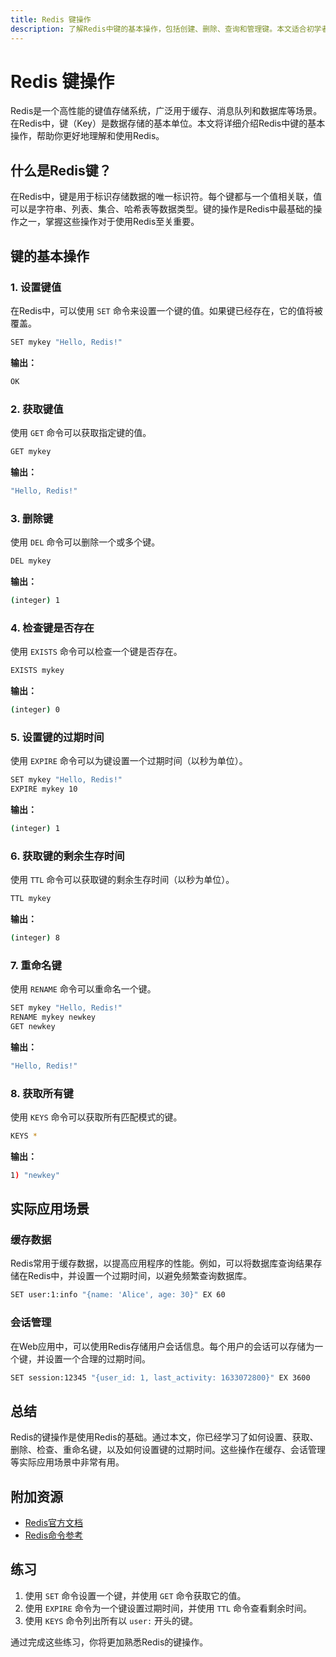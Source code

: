 ```yaml
---
title: Redis 键操作
description: 了解Redis中键的基本操作，包括创建、删除、查询和管理键。本文适合初学者，包含代码示例和实际应用场景。
---
```


# Redis 键操作

Redis是一个高性能的键值存储系统，广泛用于缓存、消息队列和数据库等场景。在Redis中，键（Key）是数据存储的基本单位。本文将详细介绍Redis中键的基本操作，帮助你更好地理解和使用Redis。

## 什么是Redis键？

在Redis中，键是用于标识存储数据的唯一标识符。每个键都与一个值相关联，值可以是字符串、列表、集合、哈希表等数据类型。键的操作是Redis中最基础的操作之一，掌握这些操作对于使用Redis至关重要。

## 键的基本操作

### 1. 设置键值

在Redis中，可以使用 `SET` 命令来设置一个键的值。如果键已经存在，它的值将被覆盖。

```bash
SET mykey "Hello, Redis!"
```

**输出：**

```bash
OK
```

### 2. 获取键值

使用 `GET` 命令可以获取指定键的值。

```bash
GET mykey
```

**输出：**

```bash
"Hello, Redis!"
```

### 3. 删除键

使用 `DEL` 命令可以删除一个或多个键。

```bash
DEL mykey
```

**输出：**

```bash
(integer) 1
```

### 4. 检查键是否存在

使用 `EXISTS` 命令可以检查一个键是否存在。

```bash
EXISTS mykey
```

**输出：**

```bash
(integer) 0
```

### 5. 设置键的过期时间

使用 `EXPIRE` 命令可以为键设置一个过期时间（以秒为单位）。

```bash
SET mykey "Hello, Redis!"
EXPIRE mykey 10
```

**输出：**

```bash
(integer) 1
```

### 6. 获取键的剩余生存时间

使用 `TTL` 命令可以获取键的剩余生存时间（以秒为单位）。

```bash
TTL mykey
```

**输出：**

```bash
(integer) 8
```

### 7. 重命名键

使用 `RENAME` 命令可以重命名一个键。

```bash
SET mykey "Hello, Redis!"
RENAME mykey newkey
GET newkey
```

**输出：**

```bash
"Hello, Redis!"
```

### 8. 获取所有键

使用 `KEYS` 命令可以获取所有匹配模式的键。

```bash
KEYS *
```

**输出：**

```bash
1) "newkey"
```

## 实际应用场景

### 缓存数据

Redis常用于缓存数据，以提高应用程序的性能。例如，可以将数据库查询结果存储在Redis中，并设置一个过期时间，以避免频繁查询数据库。

```bash
SET user:1:info "{name: 'Alice', age: 30}" EX 60
```

### 会话管理

在Web应用中，可以使用Redis存储用户会话信息。每个用户的会话可以存储为一个键，并设置一个合理的过期时间。

```bash
SET session:12345 "{user_id: 1, last_activity: 1633072800}" EX 3600
```

## 总结

Redis的键操作是使用Redis的基础。通过本文，你已经学习了如何设置、获取、删除、检查、重命名键，以及如何设置键的过期时间。这些操作在缓存、会话管理等实际应用场景中非常有用。

## 附加资源

- [Redis官方文档](https://redis.io/documentation)
- [Redis命令参考](https://redis.io/commands)

## 练习

1. 使用 `SET` 命令设置一个键，并使用 `GET` 命令获取它的值。
2. 使用 `EXPIRE` 命令为一个键设置过期时间，并使用 `TTL` 命令查看剩余时间。
3. 使用 `KEYS` 命令列出所有以 `user:` 开头的键。

通过完成这些练习，你将更加熟悉Redis的键操作。